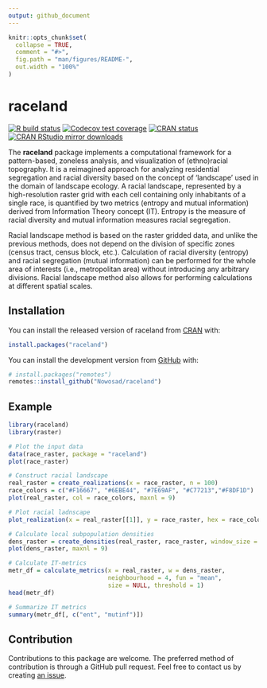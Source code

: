 ```yaml
---
output: github_document
---
```


<!-- README.md is generated from README.Rmd. Please edit that file -->

```r
knitr::opts_chunk$set(
  collapse = TRUE,
  comment = "#>",
  fig.path = "man/figures/README-",
  out.width = "100%"
)
```
# raceland

<!-- badges: start -->
[![R build status](https://github.com/Nowosad/racialscape/workflows/pkgdown/badge.svg)](https://github.com/Nowosad/racialscape/actions)
[![Codecov test coverage](https://codecov.io/gh/Nowosad/raceland/branch/master/graph/badge.svg)](https://codecov.io/gh/Nowosad/raceland?branch=master)
[![CRAN status](https://www.r-pkg.org/badges/version/raceland)](https://CRAN.R-project.org/package=raceland)
[![CRAN RStudio mirror downloads](http://cranlogs.r-pkg.org/badges/raceland)](https://cran.r-project.org/package=raceland)
<!-- badges: end -->

The **raceland** package implements a computational framework for a pattern-based, zoneless analysis, and visualization of (ethno)racial topography. 
It is a reimagined approach for analyzing residential segregation and racial diversity based on the concept of ‘landscape’ used in the domain of landscape ecology.
A racial landscape, represented by a high-resolution raster grid with each cell containing only inhabitants of a single race, is quantified by two metrics (entropy and mutual information) derived from Information Theory concept (IT).
Entropy is the measure of racial diversity and mutual information measures racial segregation. 

Racial landscape method is based on the raster gridded data, and unlike the previous methods, does not depend on the division of specific zones (census tract, census block, etc.). 
Calculation of racial diversity (entropy) and racial segregation (mutual information) can be performed for the whole area of interests (i.e., metropolitan area) without introducing any arbitrary divisions. 
Racial landscape method also allows for performing calculations at different spatial scales. 

## Installation

You can install the released version of raceland from [CRAN](https://CRAN.R-project.org) with:

``` r
install.packages("raceland")
```

You can install the development version from [GitHub](https://github.com/) with:

``` r
# install.packages("remotes")
remotes::install_github("Nowosad/raceland")
```
## Example

```r
library(raceland)
library(raster)
```

```r
# Plot the input data
data(race_raster, package = "raceland")
plot(race_raster)
```

```r
# Construct racial landscape
real_raster = create_realizations(x = race_raster, n = 100)
race_colors = c("#F16667", "#6EBE44", "#7E69AF", "#C77213","#F8DF1D")
plot(real_raster, col = race_colors, maxnl = 9)
```

```r
# Plot racial ladnscape 
plot_realization(x = real_raster[[1]], y = race_raster, hex = race_colors)
```

```r
# Calculate local subpopulation densities
dens_raster = create_densities(real_raster, race_raster, window_size = 10)
plot(dens_raster, maxnl = 9)
```

```r
# Calculate IT-metrics 
metr_df = calculate_metrics(x = real_raster, w = dens_raster,
                            neighbourhood = 4, fun = "mean", 
                            size = NULL, threshold = 1)
head(metr_df)
```

```r
# Summarize IT metrics 
summary(metr_df[, c("ent", "mutinf")])
```

## Contribution

Contributions to this package are welcome.
The preferred method of contribution is through a GitHub pull request. 
Feel free to contact us by creating [an issue](https://github.com/Nowosad/raceland/issues). 
